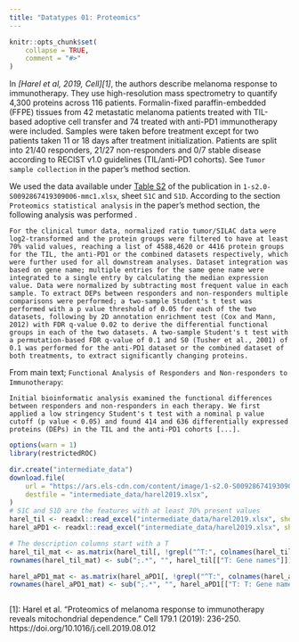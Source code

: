 ```yaml
---
title: "Datatypes 01: Proteomics"
---
```


```r
knitr::opts_chunk$set(
    collapse = TRUE,
    comment = "#>"
)
```

In <cite>[Harel et al, 2019, Cell][1]</cite>, the authors describe melanoma response to immunotherapy. They use high-resolution mass spectrometry to quantify 4,300 proteins across 116 patients. Formalin-fixed paraffin-embedded (FFPE) tissues from 42 metastatic melanoma patients treated with TIL-based adoptive cell transfer and 74 treated with anti-PD1 immunotherapy were included. 
Samples were taken before treatment except for two patients taken 11 or 18 days after treatment initialization. Patients are split into 21/40 responders, 21/27 non-responders and 0/7 stable disease according to RECIST v1.0 guidelines (TIL/anti-PD1 cohorts). See ``Tumor sample collection`` in the paper's method section. 

We used the data available under [Table S2](https://www.sciencedirect.com/science/article/pii/S0092867419309006?via%3Dihub#app2) of the publication in ``1-s2.0-S0092867419309006-mmc1.xlsx``, sheet ``S1C`` and ``S1D``.
According to the section ``Proteomics statistical analysis`` in the paper's method section, the following analysis was performed . 

    For the clinical tumor data, normalized ratio tumor/SILAC data were log2-transformed and the protein groups were filtered to have at least 70% valid values, reaching a list of 4588,4620 or 4416 protein groups for the TIL, the anti-PD1 or the combined datasets respectively, which were further used for all downstream analyses. Dataset integration was based on gene name; multiple entries for the same gene name were integrated to a single entry by calculating the median expression value. Data were normalized by subtracting most frequent value in each sample. To extract DEPs between responders and non-responders multiple comparisons were performed; a two-sample Student's t test was performed with a p value threshold of 0.05 for each of the two datasets, following by 2D annotation enrichment test (Cox and Mann, 2012) with FDR q-value 0.02 to derive the differential functional groups in each of the two datasets. A two-sample Student's t test with a permutation-based FDR q-value of 0.1 and S0 (Tusher et al., 2001) of 0.1 was performed for the anti-PD1 dataset or the combined dataset of both treatments, to extract significantly changing proteins. 

From main text; ``Functional Analysis of Responders and Non-responders to Immunotherapy``:

    Initial bioinformatic analysis examined the functional differences between responders and non-responders in each therapy. We first applied a low stringency Student's t test with a nominal p value cutoff (p value < 0.05) and found 414 and 636 differentially expressed proteins (DEPs) in the TIL and the anti-PD1 cohorts [...].



```r
options(warn = 1)
library(restrictedROC)
```

```r
dir.create("intermediate_data")
download.file(
    url = "https://ars.els-cdn.com/content/image/1-s2.0-S0092867419309006-mmc1.xlsx",
    destfile = "intermediate_data/harel2019.xlsx",
)
# S1C and S1D are the features with at least 70% present values
harel_til <- readxl::read_excel("intermediate_data/harel2019.xlsx", sheet = "S1C", skip = 1, na = "NaN")
harel_aPD1 <- readxl::read_excel("intermediate_data/harel2019.xlsx", sheet = "S1D", skip = 1, na = "NaN")

# The description columns start with a T
harel_til_mat <- as.matrix(harel_til[, !grepl("^T:", colnames(harel_til))])
rownames(harel_til_mat) <- sub(";.*", "", harel_til[["T: Gene names"]])

harel_aPD1_mat <- as.matrix(harel_aPD1[, !grepl("^T:", colnames(harel_aPD1))])
rownames(harel_aPD1_mat) <- sub(";.*", "", harel_aPD1[["T: T: Gene name"]])
```

```r
```

[1]: Harel et al. "Proteomics of melanoma response to immunotherapy reveals mitochondrial dependence." Cell 179.1 (2019): 236-250. https://doi.org/10.1016/j.cell.2019.08.012
